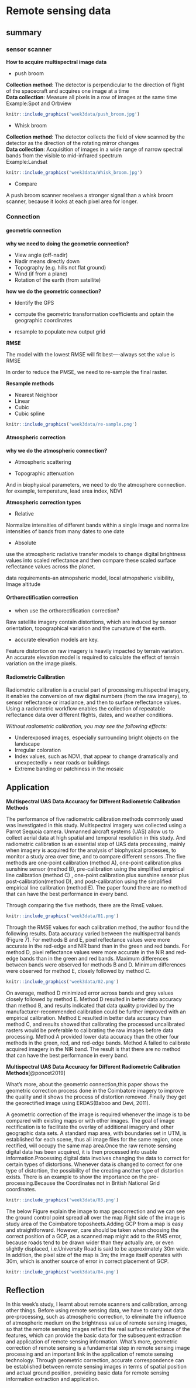 # Remote sensing data

## summary

### sensor scanner

**How to acquire multispectral image data**

-   push broom

**Collection method**: The detector is perpendicular to the direction of flight of the spacecraft and acquires one image at a time\
**Data collection**: Measure all pixels in a row of images at the same time\
Example:Spot and Orbview

```r
knitr::include_graphics('week3data/push_broom.jpg')
```

-   Whisk broom

**Collection method**: The detector collects the field of view scanned by the detector as the direction of the rotating mirror changes\
**Data collection**: Acquisition of images in a wide range of narrow spectral bands from the visible to mid-infrared spectrum\
Example:Landsat

```r
knitr::include_graphics('week3data/Whisk_broom.jpg')
```

-   Compare

A push broom scanner receives a stronger signal than a whisk broom scanner, because it looks at each pixel area for longer.

### Connection

#### geometric connection

**why we need to doing the geometric connection?**

-   View angle (off-nadir)
-   Nadir means directly down
-   Topography (e.g. hills not flat ground)
-   Wind (if from a plane)
-   Rotation of the earth (from satellite)

**how we do the geometric connection?**

-   Identify the GPS

-   compute the geometric transformation coefficients and optain the geographic coordinates

-   resample to populate new output grid

**RMSE**

The model with the lowest RMSE will fit best----always set the value is RMSE\

In order to reduce the PMSE, we need to re-sample the final raster.

**Resample methods**

-   Nearest Neighbor
-   Linear
-   Cubic
-   Cubic spline

```r
knitr::include_graphics('week3data/re-sample.png')
```

#### Atmospheric correction

**why we do the atmospheric connection?**

-   Atmospheric scattering

-   Topographic attenuation

And in biophysical parameters, we need to do the atmosphere connection. for example, temperature, lead area index, NDVI

**Atmospheric correction types**

-   Relative

Normalize intensities of different bands within a single image and normalize intensities of bands from many dates to one date

-   Absolute

use the atmospheric radiative transfer models to change digital brightness values into scaled reflectance and then compare these scaled surface reflectance values across the planet.

data requirements--an atmopsheric model, local atmopsheric visibility, Image altitude

#### Orthorectification correction

-   when use the orthorectification correction?

Raw satellite imagery contain distortions, which are induced by sensor orientation, topographical variation and the curvature of the earth.

-   accurate elevation models are key.

Feature distortion on raw imagery is heavily impacted by terrain variation. An accurate elevation model is required to calculate the effect of terrain variation on the image pixels.

#### Radiometric Calibration

Radiometric calibration is a crucial part of processing multispectral imagery, it enables the conversion of raw digital numbers (from the raw imagery), to sensor reflectance or irradiance, and then to surface reflectance values. Using a radiometric workflow enables the collection of repeatable reflectance data over different flights, dates, and weather conditions.

*Without radiometric calibration, you may see the following effects:*

-   Underexposed images, especially surrounding bright objects on the landscape
-   Irregular coloration
-   Index values, such as NDVI, that appear to change dramatically and unexpectedly + near roads or buildings
-   Extreme banding or patchiness in the mosaic

## Application

**Multispectral UAS Data Accuracy for Different Radiometric Calibration Methods**

The performance of five radiometric calibration methods commonly used was investigated in this study. Multispectral imagery was collected using a Parrot Sequoia camera. Unmanned aircraft systems (UAS) allow us to collect aerial data at high spatial and temporal resolution in this study. And radiometric calibration is an essential step of UAS data processing, mainly when imagery is acquired for the analysis of biophysical processes, to monitor a study area over time, and to compare different sensors .The five methods are one-point calibration (method A), one-point calibration plus sunshine sensor (method B), pre-calibration using the simplified empirical line calibration (method C) , one-point calibration plus sunshine sensor plus post-calibration(method D), and post-calibration using the simplified empirical line calibration (method E). The paper found there are no method that can have the best performance in every band.

Through comparing the five methods, there are the RmsE values.

```r
knitr::include_graphics('week3data/01.png')
```

Through the RMSE values for each calibration method, the author found the following results. Data accuracy varied between the multispectral bands (Figure 7). For methods B and E, pixel reflectance values were more accurate in the red-edge and NIR band than in the green and red bands. For method D, pixel reflectance values were more accurate in the NIR and red-edge bands than in the green and red bands. Maximum differences between bands were observed for methods B and D. Minimum differences were observed for method E, closely followed by method C.

```r
knitr::include_graphics('week3data/02.png')
```

On average, method D minimized error across bands and grey values closely followed by method E. Method D resulted in better data accuracy than method B, and results indicated that data quality provided by the manufacturer-recommended calibration could be further improved with an empirical calibration. Method E resulted in better data accuracy than method C, and results showed that calibrating the processed uncalibrated rasters would be preferable to calibrating the raw images before data processing. Method A provided lower data accuracy than the other four methods in the green, red, and red-edge bands. Method A failed to calibrate acquired imagery in the NIR band. The result is that there are no method that can have the best performance in every band.\

**Multispectral UAS Data Accuracy for Different Radiometric Calibration Methods**[@poncet2019]

What's more, about the geometric connection,this paper shows the geometric correction process done in the Coimbatore imagery to improve the quality and it shows the process of distortion removed .Finally they get the georectified image using ERDAS(Baboo and Devi, 2011).

A geometric correction of the image is required whenever the image is to be compared with existing maps or with other images. The goal of image rectification is to facilitate the overlay of additional imagery and other geographic data sets. A standard map area, with boundaries set in UTM, is established for each scene, thus all image files for the same region, once rectified, will occupy the same map area.Once the raw remote sensing digital data has been acquired, it is then processed into usable information.Processing digital data involves changing the data to correct for certain types of distortions. Whenever data is changed to correct for one type of distortion, the possibility of the creating another type of distortion exists. There is an example to show the importance on the pre-processing.Because the Coordinates not in British National Grid coordinates.

```r
knitr::include_graphics('week3data/03.png')
```

The below Figure explain the image to map geocorrection and we can see the ground control point spread all over the map.Right side of the image is study area of the Coimbatore toposheets.Adding GCP from a map is easy and straightforward. However, care should be taken when choosing the correct position of a GCP, as a scanned map might add to the RMS error, because roads tend to be drawn wider than they actually are, or even slightly displaced, i.e.University Road is said to be approximately 30m wide. In addition, the pixel size of the map is 3m; the image itself operates with 30m, which is another source of error in correct placement of GCP.

```r
knitr::include_graphics('week3data/04.png')
```

## Reflection

In this week's study, I learnt about remote scanners and calibration, among other things. Before using remote sensing data, we have to carry out data pre-processing, such as atmospheric correction, to eliminate the influence of atmospheric medium on the brightness value of remote sensing images, so that the remote sensing images reflect the real surface reflectance of the features, which can provide the basic data for the subsequent extraction and application of remote sensing information. What's more, geometric correction of remote sensing is a fundamental step in remote sensing image processing and an important link in the application of remote sensing technology. Through geometric correction, accurate correspondence can be established between remote sensing images in terms of spatial position and actual ground position, providing basic data for remote sensing information extraction and application.
